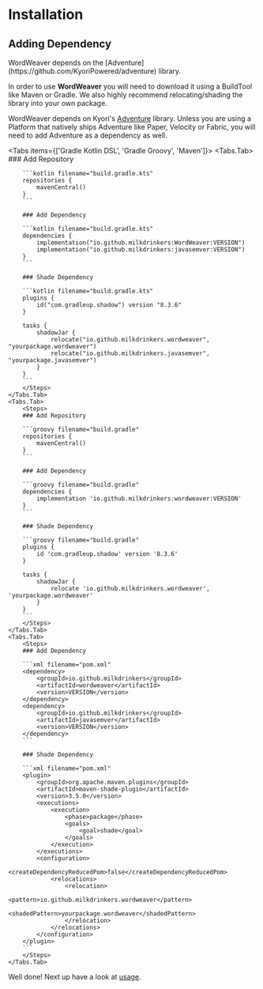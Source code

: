 
# Installation

## Adding Dependency

<Callout emoji="ⓘ" type='error'>
WordWeaver depends on the [Adventure](https://github.com/KyoriPowered/adventure) library.
</Callout>

In order to use **WordWeaver** you will need to download it using a BuildTool like Maven or Gradle. We also highly recommend relocating/shading the library into your own package.

WordWeaver depends on Kyori's [Adventure](https://github.com/KyoriPowered/adventure) library. Unless you are using a Platform that natively ships Adventure like Paper, Velocity or Fabric, you will need to add Adventure as a dependency as well.

<Tabs items={['Gradle Kotlin DSL', 'Gradle Groovy', 'Maven']}>
    <Tabs.Tab>
        <Steps>
        ### Add Repository

        ```kotlin filename="build.gradle.kts"
        repositories {
            mavenCentral()
        }
        ```

        ### Add Dependency

        ```kotlin filename="build.gradle.kts"
        dependencies {
            implementation("io.github.milkdrinkers:WordWeaver:VERSION")
            implementation("io.github.milkdrinkers:javasemver:VERSION")
        }
        ```

        ### Shade Dependency

        ```kotlin filename="build.gradle.kts"
        plugins {
            id("com.gradleup.shadow") version "8.3.6"
        }

        tasks {
            shadowJar {
                relocate("io.github.milkdrinkers.wordweaver", "yourpackage.wordweaver")
                relocate("io.github.milkdrinkers.javasemver", "yourpackage.javasemver")
            }
        }
        ```
        </Steps>
    </Tabs.Tab>
    <Tabs.Tab>
        <Steps>
        ### Add Repository

        ```groovy filename="build.gradle"
        repositories {
            mavenCentral()
        }
        ```

        ### Add Dependency

        ```groovy filename="build.gradle"
        dependencies {
            implementation 'io.github.milkdrinkers:wordweaver:VERSION'
        }
        ```

        ### Shade Dependency

        ```groovy filename="build.gradle"
        plugins {
            id 'com.gradleup.shadow' version '8.3.6'
        }

        tasks {
            shadowJar {
                relocate 'io.github.milkdrinkers.wordweaver', 'yourpackage.wordweaver'
            }
        }
        ```
        </Steps>
    </Tabs.Tab>
    <Tabs.Tab>
        <Steps>
        ### Add Dependency

        ```xml filename="pom.xml"
        <dependency>
            <groupId>io.github.milkdrinkers</groupId>
            <artifactId>wordweaver</artifactId>
            <version>VERSION</version>
        </dependency>
        <dependency>
            <groupId>io.github.milkdrinkers</groupId>
            <artifactId>javasemver</artifactId>
            <version>VERSION</version>
        </dependency>
        ```

        ### Shade Dependency

        ```xml filename="pom.xml"
        <plugin>
            <groupId>org.apache.maven.plugins</groupId>
            <artifactId>maven-shade-plugin</artifactId>
            <version>3.5.0</version>
            <executions>
                <execution>
                    <phase>package</phase>
                    <goals>
                        <goal>shade</goal>
                    </goals>
                </execution>
            </executions>
            <configuration>
                <createDependencyReducedPom>false</createDependencyReducedPom>
                <relocations>
                    <relocation>
                        <pattern>io.github.milkdrinkers.wordweaver</pattern>
                        <shadedPattern>yourpackage.wordweaver</shadedPattern>
                    </relocation>
                </relocations>
            </configuration>
        </plugin>
        ```
        </Steps>
    </Tabs.Tab>
</Tabs>

Well done! Next up have a look at [usage](./usage.mdx).